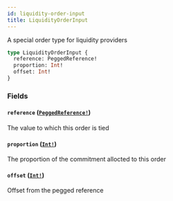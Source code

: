 ```yaml
---
id: liquidity-order-input
title: LiquidityOrderInput
---
```


A special order type for liquidity providers

```graphql
type LiquidityOrderInput {
  reference: PeggedReference!
  proportion: Int!
  offset: Int!
}
```

### Fields

#### `reference` ([`PeggedReference!`](/graphql/enums/pegged-reference))

The value to which this order is tied

#### `proportion` ([`Int!`](/graphql/scalars/int))

The proportion of the commitment allocted to this order

#### `offset` ([`Int!`](/graphql/scalars/int))

Offset from the pegged reference
